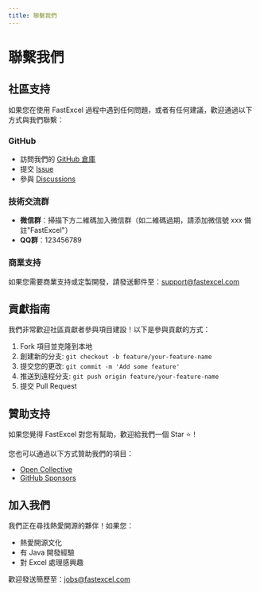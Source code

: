 ```yaml
---
title: 聯繫我們
---
```


# 聯繫我們

## 社區支持

如果您在使用 FastExcel 過程中遇到任何問題，或者有任何建議，歡迎通過以下方式與我們聯繫：

### GitHub

- 訪問我們的 [GitHub 倉庫](https://github.com/your-repo)
- 提交 [Issue](https://github.com/your-repo/issues)
- 參與 [Discussions](https://github.com/your-repo/discussions)

### 技術交流群

- **微信群**：掃描下方二維碼加入微信群（如二維碼過期，請添加微信號 xxx 備註"FastExcel"）
- **QQ群**：123456789

### 商業支持

如果您需要商業支持或定製開發，請發送郵件至：support@fastexcel.com

## 貢獻指南

我們非常歡迎社區貢獻者參與項目建設！以下是參與貢獻的方式：

1. Fork 項目並克隆到本地
2. 創建新的分支: `git checkout -b feature/your-feature-name`
3. 提交您的更改: `git commit -m 'Add some feature'`
4. 推送到遠程分支: `git push origin feature/your-feature-name`
5. 提交 Pull Request

## 贊助支持

如果您覺得 FastExcel 對您有幫助，歡迎給我們一個 Star ⭐️！

您也可以通過以下方式贊助我們的項目：

- [Open Collective](https://opencollective.com/your-project)
- [GitHub Sponsors](https://github.com/sponsors/your-username)

## 加入我們

我們正在尋找熱愛開源的夥伴！如果您：

- 熱愛開源文化
- 有 Java 開發經驗
- 對 Excel 處理感興趣

歡迎發送簡歷至：jobs@fastexcel.com